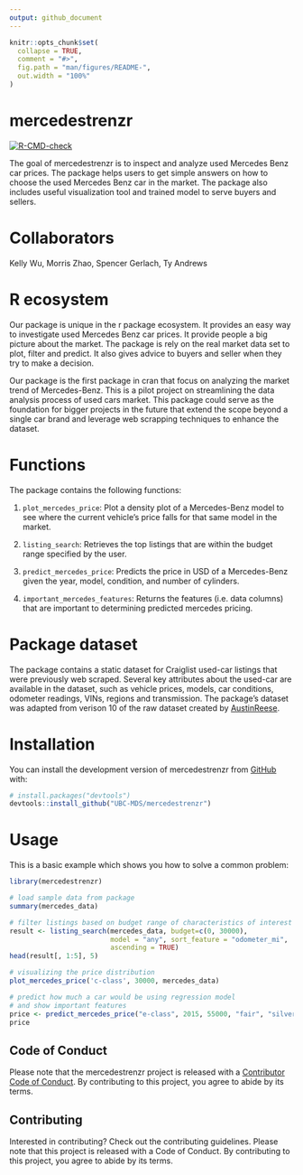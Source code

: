 ```yaml
---
output: github_document
---
```


<!-- README.md is generated from README.Rmd. Please edit that file -->

```r
knitr::opts_chunk$set(
  collapse = TRUE,
  comment = "#>",
  fig.path = "man/figures/README-",
  out.width = "100%"
)
```

# mercedestrenzr

<!-- badges: start -->
[![R-CMD-check](https://github.com/UBC-MDS/mercedestrenzr/actions/workflows/R-CMD-check.yaml/badge.svg)](https://github.com/UBC-MDS/mercedestrenzr/actions/workflows/R-CMD-check.yaml)
<!-- badges: end -->

The goal of mercedestrenzr is to inspect and analyze used Mercedes Benz car prices. The package helps users to get simple answers on how to choose the used Mercedes Benz car in the market. The package also includes useful visualization tool and trained model to serve buyers and sellers.

# Collaborators
Kelly Wu, Morris Zhao, Spencer Gerlach, Ty Andrews

# R ecosystem
Our package is unique in the r package ecosystem. It provides an easy way to investigate used Mercedes Benz car prices. It provide people a big picture about the market. The package is rely on the real market data set to plot, filter and predict. It also gives advice to buyers and seller when they try to make a decision.

Our package is the first package in cran that focus on analyzing the market trend of Mercedes-Benz. This is a pilot project on streamlining the data analysis process of used cars market. This package could serve as the foundation for bigger projects in the future that extend the scope beyond a single car brand and leverage web scrapping techniques to enhance the dataset.


# Functions
The package contains the following functions:

1. `plot_mercedes_price`: Plot a density plot of a Mercedes-Benz model to see where the current vehicle's price falls for that same model in the market.

2. `listing_search`: Retrieves the top listings that are within the budget range specified by the user.

3. `predict_mercedes_price`: Predicts the price in USD of a Mercedes-Benz given the year, model, condition, and number of cylinders.

4. `important_mercedes_features`: Returns the features (i.e. data columns) that are important to determining predicted mercedes pricing.

# Package dataset
The package contains a static dataset for Craiglist used-car listings that were previously web scraped. Several key attributes about the used-car are available in the dataset, such as vehicle prices, models, car conditions, odometer readings, VINs, regions and transmission. The package's dataset was adapted from verison 10 of the raw dataset created by [AustinReese](https://github.com/AustinReese/UsedVehicleSearch).


# Installation

You can install the development version of mercedestrenzr from [GitHub](https://github.com/) with:

``` r
# install.packages("devtools")
devtools::install_github("UBC-MDS/mercedestrenzr")
```

# Usage

This is a basic example which shows you how to solve a common problem:

```r
library(mercedestrenzr)

# load sample data from package
summary(mercedes_data)

# filter listings based on budget range of characteristics of interest
result <- listing_search(mercedes_data, budget=c(0, 30000), 
                         model = "any", sort_feature = "odometer_mi",
                         ascending = TRUE)
head(result[, 1:5], 5)

# visualizing the price distribution
plot_mercedes_price('c-class', 30000, mercedes_data)

# predict how much a car would be using regression model 
# and show important features
price <- predict_mercedes_price("e-class", 2015, 55000, "fair", "silver")
price

```

## Code of Conduct
  
  Please note that the mercedestrenzr project is released with a [Contributor Code of Conduct](https://contributor-covenant.org/version/2/1/CODE_OF_CONDUCT.html). By contributing to this project, you agree to abide by its terms.
  
  
## Contributing
Interested in contributing? Check out the contributing guidelines. Please note that this project is released with a Code of Conduct. By contributing to this project, you agree to abide by its terms.

